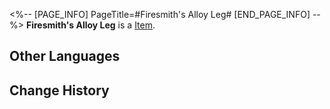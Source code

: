 <%-- [PAGE_INFO]
PageTitle=#Firesmith's Alloy Leg#
[END_PAGE_INFO] --%>
{{Item Infobox
|id          = 51074
|image       = Item Firesmith's Alloy Leg.png
|type        = 
|invCategory = Relics
|rarity      = 4
|effect      = 
|description = A prosthetic produced from metallic alloy. Its surface is entwined with vivid fiery carvings.
|source1     = [[Cavern of Corrosion: Stargazer Navalia]]
}}
'''Firesmith's Alloy Leg''' is a [[Item]].

==Other Languages==
{{Other Languages
|en   = Firesmith's Alloy Leg
|zhs  = 火匠的合金义肢
|zht  = 火匠的合金義肢
|ja   = 火匠の合金義肢
|ko   = 화장(火匠)의 합금 의족
|es   = Pierna metálica del forjador
|fr   = Jambe en alliage de Forgefeu
|ru   = Литая нога кузнеца
|th   = Firesmith's Alloy Leg
|vi   = Chân Hợp Kim Của Thợ Rèn Lửa
|de   = Metallbein des Feuerschmieds
|id   = Firesmith's Alloy Leg
|pt   = Perna de Liga do Artesão de Fogo
}}

==Change History==
{{Change History|2.0}}